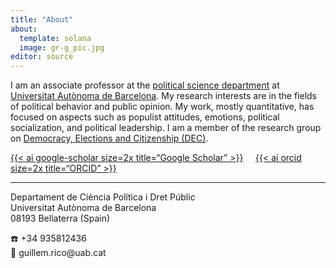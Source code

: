 ---
title: "About"
about: 
  template: solana
  image: gr-g_pic.jpg
editor: source
---

I am an associate professor at the [political science department](https://www.uab.cat/ca/ciencia-politica-dret-public) at [Universitat Autònoma de Barcelona](https://www.uab.cat/). My research interests are in the fields of political behavior and public opinion. My work, mostly quantitative, has focused on aspects such as populist attitudes, emotions, political socialization, and political leadership. I am a member of the research group on [Democracy, Elections and Citizenship (DEC)](https://webs.uab.cat/grdec/).


[{{< ai google-scholar size=2x title="Google Scholar" >}}](https://scholar.google.com/citations?user=JNkSpukAAAAJ&hl=en&oi=ao) &nbsp; &nbsp; [{{< ai orcid size=2x title="ORCID" >}}](https://orcid.org/0000-0001-6359-8909)

---

Departament de Ciència Política i Dret Públic  
Universitat Autònoma de Barcelona  
08193 Bellaterra (Spain)  

☎️ +34 935812436  
📧 guillem.rico@uab.cat
